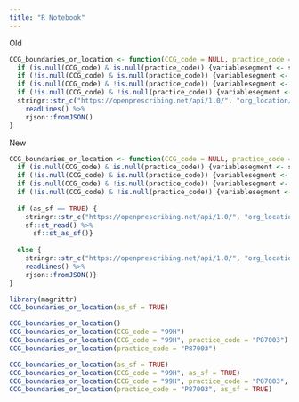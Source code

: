 ```yaml
---
title: "R Notebook"
---
```


Old
```r
CCG_boundaries_or_location <- function(CCG_code = NULL, practice_code = NULL){
  if (is.null(CCG_code) & is.null(practice_code)) {variablesegment <- stringr::str_c("org_type=ccg")}
  if (!is.null(CCG_code) & is.null(practice_code)) {variablesegment <- stringr::str_c("org_type=ccg&q=", CCG_code)}
  if (is.null(CCG_code) & !is.null(practice_code)) {variablesegment <- stringr::str_c("q=", practice_code)}
  if (!is.null(CCG_code) & !is.null(practice_code)) {variablesegment <- stringr::str_c("q=", CCG_code, ",", practice_code)}
  stringr::str_c("https://openprescribing.net/api/1.0/", "org_location/?", variablesegment) %>%
    readLines() %>%
    rjson::fromJSON()
}
```

New
```r
CCG_boundaries_or_location <- function(CCG_code = NULL, practice_code = NULL, as_sf = TRUE/FALSE) {
  if (is.null(CCG_code) & is.null(practice_code)) {variablesegment <- stringr::str_c("org_type=ccg")}
  if (!is.null(CCG_code) & is.null(practice_code)) {variablesegment <- stringr::str_c("org_type=ccg&q=", CCG_code)}
  if (is.null(CCG_code) & !is.null(practice_code)) {variablesegment <- stringr::str_c("q=", practice_code)}
  if (!is.null(CCG_code) & !is.null(practice_code)) {variablesegment <- stringr::str_c("q=", CCG_code, ",", practice_code)}
 
  if (as_sf == TRUE) {
    stringr::str_c("https://openprescribing.net/api/1.0/", "org_location/?", variablesegment) %>% 
    sf::st_read() %>% 
      sf::st_as_sf()}
 
  else {
    stringr::str_c("https://openprescribing.net/api/1.0/", "org_location/?", variablesegment) %>%
    readLines() %>%
    rjson::fromJSON()}  
}
```

```r
library(magrittr)
CCG_boundaries_or_location(as_sf = TRUE)
```

```r
CCG_boundaries_or_location()
CCG_boundaries_or_location(CCG_code = "99H")
CCG_boundaries_or_location(CCG_code = "99H", practice_code = "P87003")
CCG_boundaries_or_location(practice_code = "P87003")
```

```r
CCG_boundaries_or_location(as_sf = TRUE)
CCG_boundaries_or_location(CCG_code = "99H", as_sf = TRUE)
CCG_boundaries_or_location(CCG_code = "99H", practice_code = "P87003", as_sf = TRUE)
CCG_boundaries_or_location(practice_code = "P87003", as_sf = TRUE)
```